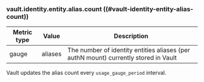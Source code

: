 ### vault.identity.entity.alias.count ((#vault-identity-entity-alias-count))

Metric type | Value   | Description
----------- | ------- | -----------
gauge       | aliases | The number of identity entities aliases (per authN mount) currently stored in Vault

Vault updates the alias count every `usage_gauge_period` interval.
